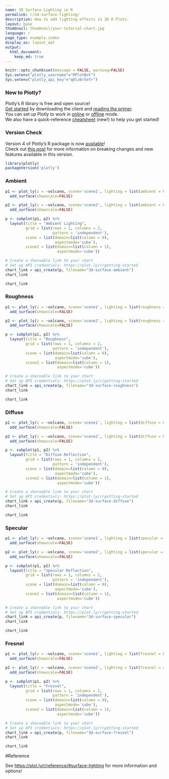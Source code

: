 ```yaml
---
name: 3D Surface Lighting in R
permalink: r/3d-surface-lighting/
description: How to add lighting effects in 3D R Plots.
layout: base
thumbnail: thumbnail/your-tutorial-chart.jpg
language: r
page_type: example_index
display_as: layout_opt
output:
  html_document:
    keep_md: true
---
```


```r
knitr::opts_chunk$set(message = FALSE, warning=FALSE)
Sys.setenv("plotly_username"="RPlotBot")
Sys.setenv("plotly_api_key"="q0lz6r5efr")
```
### New to Plotly?

Plotly's R library is free and open source!<br>
[Get started](https://plot.ly/r/getting-started/) by downloading the client and [reading the primer](https://plot.ly/r/getting-started/).<br>
You can set up Plotly to work in [online](https://plot.ly/r/getting-started/#hosting-graphs-in-your-online-plotly-account) or [offline](https://plot.ly/r/offline/) mode.<br>
We also have a quick-reference [cheatsheet](https://images.plot.ly/plotly-documentation/images/r_cheat_sheet.pdf) (new!) to help you get started!

### Version Check

Version 4 of Plotly's R package is now [available](https://plot.ly/r/getting-started/#installation)!<br>
Check out [this post](http://moderndata.plot.ly/upgrading-to-plotly-4-0-and-above/) for more information on breaking changes and new features available in this version.
```r
library(plotly)
packageVersion('plotly')
```

### Ambient

```r
p1 <- plot_ly(z = ~volcano, scene='scene1', lighting = list(ambient = 0.2)) %>%
  add_surface(showscale=FALSE)

p2 <- plot_ly(z = ~volcano, scene='scene2', lighting = list(ambient = 0.9)) %>%
  add_surface(showscale=FALSE)

p <- subplot(p1, p2) %>%
  layout(title = "Ambient Lighting",
         grid = list(rows = 1, columns = 2,
                     pattern = 'independent'),
         scene = list(domain=list(column = 0),
                      aspectmode='cube'),
         scene2 = list(domain=list(column = 1),
                       aspectmode='cube'))

# Create a shareable link to your chart
# Set up API credentials: https://plot.ly/r/getting-started
chart_link = api_create(p, filename="3d-surface-ambient")
chart_link
```

```r
chart_link
```

### Roughness

```r
p1 <- plot_ly(z = ~volcano, scene='scene1', lighting = list(roughness = 0.1)) %>%
  add_surface(showscale=FALSE)

p2 <- plot_ly(z = ~volcano, scene='scene2', lighting = list(roughness = 0.9)) %>%
  add_surface(showscale=FALSE)

p <- subplot(p1, p2) %>%
  layout(title = "Roughness",
         grid = list(rows = 1, columns = 2,
                     pattern = 'independent'),
         scene = list(domain=list(column = 0),
                      aspectmode='cube'),
         scene2 = list(domain=list(column = 1),
                       aspectmode='cube'))

# Create a shareable link to your chart
# Set up API credentials: https://plot.ly/r/getting-started
chart_link = api_create(p, filename="3d-surface-roughness")
chart_link
```

```r
chart_link
```

### Diffuse

```r
p1 <- plot_ly(z = ~volcano, scene='scene1', lighting = list(diffuse = 0.1)) %>%
  add_surface(showscale=FALSE)

p2 <- plot_ly(z = ~volcano, scene='scene2', lighting = list(diffuse = 0.9)) %>%
  add_surface(showscale=FALSE)

p <- subplot(p1, p2) %>%
  layout(title = "Diffuse Reflection",
         grid = list(rows = 1, columns = 2,
                     pattern = 'independent'),
         scene = list(domain=list(column = 0),
                      aspectmode='cube'),
         scene2 = list(domain=list(column = 1),
                       aspectmode='cube'))

# Create a shareable link to your chart
# Set up API credentials: https://plot.ly/r/getting-started
chart_link = api_create(p, filename="3d-surface-diffuse")
chart_link
```

```r
chart_link
```

### Specular

```r
p1 <- plot_ly(z = ~volcano, scene='scene1', lighting = list(specular = 0.1)) %>%
  add_surface(showscale=FALSE)

p2 <- plot_ly(z = ~volcano, scene='scene2', lighting = list(specular = 1.9)) %>%
  add_surface(showscale=FALSE)

p <- subplot(p1, p2) %>%
  layout(title = "Specular Reflection",
         grid = list(rows = 1, columns = 2,
                     pattern = 'independent'),
         scene = list(domain=list(column = 0),
                      aspectmode='cube'),
         scene2 = list(domain=list(column = 1),
                       aspectmode='cube'))

# Create a shareable link to your chart
# Set up API credentials: https://plot.ly/r/getting-started
chart_link = api_create(p, filename="3d-surface-specular")
chart_link
```

```r
chart_link
```

### Fresnel

```r
p1 <- plot_ly(z = ~volcano, scene='scene1', lighting = list(fresnel = 0.1)) %>%
  add_surface(showscale=FALSE)

p2 <- plot_ly(z = ~volcano, scene='scene2', lighting = list(fresnel = 4.5)) %>%
  add_surface(showscale=FALSE)

p <- subplot(p1, p2) %>%
  layout(title = "Fresnel",
         grid = list(rows = 1, columns = 2,
                     pattern = 'independent'),
         scene = list(domain=list(column = 0),
                      aspectmode='cube'),
         scene2 = list(domain=list(column = 1),
                       aspectmode='cube'))

# Create a shareable link to your chart
# Set up API credentials: https://plot.ly/r/getting-started
chart_link = api_create(p, filename="3d-surface-fresnel")
chart_link
```

```r
chart_link
```

#Reference

See [https://plot.ly/r/reference/#surface-lighting](https://plot.ly/r/reference/#surface-lighting) for more information and options!

